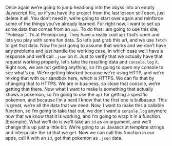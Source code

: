 
<Layout>
<Lesson {...lessons[13]} />

Once again we’re going to jump headlong into the abyss into an empty Javascript file, so if you have the project from the last lesson still open, just delete it all. You don’t need it, we’re going to start over again and reinforce some of the things you’ve already learned. For right now, I want to set up some data that comes from an `api`. To do that I am going to use this site, “Pokeapi”. It’s at Pokeapi.org. They have a really cool `api` that’s open and lets you play with some fun data. So let’s just grab this url, and we use `fetch` to get that data. Now I’m just going to assume that works and we don’t have any problems and just handle the working case, in which case we’ll have a response and we’ll call `.json` on it. Just to verify that we actually have that request working properly, let’s take the resulting data and `console.log` it. Right now, we are not getting anything, so I’m going to open my console to see what’s up. We’re getting blocked because we’re using HTTP, and we’re mixing that with our sandbox here, which is HTTPS. We can fix that by changing that to HTTPS. We are in business, so close that console, we’re getting that there. Now what I want to make is something that actually shows a pokemon, so I’m going to use the `api` for getting a specific pokemon, and because I’m a nerd I know that the first one is bulbasaur. This is great, we’re all the data that we need. Now, I want to make this a callable function, so I’m going to take that out, we don’t want a `console.log` anymore now that we know that it is working, and I’m going to wrap it in a function. [Example]. What we’ll do is we’ll take an `id` as an argument, and we’ll change this up just a little bit. We’re going to us Javascript template strings and interpolate the `id` that we get. Now we can call this function in our apps, call it with an `id`, get that pokemon as `.json` data.

<Index />
</Layout>
